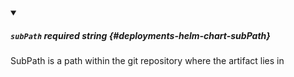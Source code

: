 
<details className="config-field" data-expandable="false" open>
<summary>

##### `subPath` <span class="config-field-required" data-required="false">required</span> <span class="config-field-type">string</span> <span class="config-field-default"></span> <span class="config-field-enum"></span> {#deployments-helm-chart-subPath}

SubPath is a path within the git repository where the artifact lies in

</summary>



</details>
